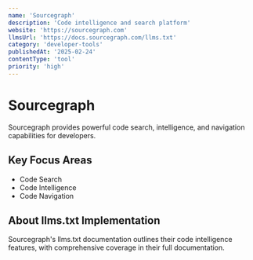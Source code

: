 ```yaml
---
name: 'Sourcegraph'
description: 'Code intelligence and search platform'
website: 'https://sourcegraph.com'
llmsUrl: 'https://docs.sourcegraph.com/llms.txt'
category: 'developer-tools'
publishedAt: '2025-02-24'
contentType: 'tool'
priority: 'high'
---
```


# Sourcegraph

Sourcegraph provides powerful code search, intelligence, and navigation capabilities for developers.

## Key Focus Areas

- Code Search
- Code Intelligence
- Code Navigation

## About llms.txt Implementation

Sourcegraph's llms.txt documentation outlines their code intelligence features, with comprehensive coverage in their full documentation.
